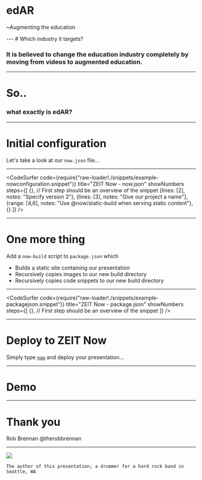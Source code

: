 

# edAR
<p>~Augmenting the education</p>
<Head>
  <title>edAR</title>
</Head>
---
# Which industry it targets?

<div style={{ color: 'grey' }}>
  <Appear>
  <h3>It is believed to change the education industry completely by moving from videos to augmented education.</h3>
  </Appear>
</div>

---

# So..

<div >
  <Appear>
  <h3>what exactly is edAR<span style={{ color: 'red' fontSize= 32 }}>?</span> </h3>
  </Appear>
</div>

---
# Initial configuration
Let's take a look at our `now.json` file...

---
<CodeSurfer
  code={require("raw-loader!./snippets/example-nowconfiguration.snippet")}
  title="ZEIT Now - now.json"
  showNumbers
  steps={[
    {}, // First step should be an overview of the snippet
    {lines: [2], notes: "Specify version 2"},
    {lines: [3], notes: "Give our project a name"},
    {range: [4,6], notes: "Use @now/static-build when serving static content"},
    {}
  ]}
/>

---
# One more thing
Add a `now-build` script to `package.json` which
<ul style={{listStyle: 'none'}}>
  <Appear>
    <li>Builds a static site containing our presentation</li>
    <li>Recursively copies images to our new build directory</li>
    <li>Recursively copies code snippets to our new build directory</li>
  </Appear>
</ul>

---
<CodeSurfer
  code={require("raw-loader!./snippets/example-packagejson.snippet")}
  title="ZEIT Now - package.json"
  showNumbers
  steps={[
    {}, // First step should be an overview of the snippet
  ]}
/>

---
# Deploy to ZEIT Now
Simply type [`now`](https://zeit.co/docs) and deploy your presentation...

---
# Demo

---
# Thank you

Rob Brennan
@therobbrennan

---
<Image src='images/drummer.jpg' />

```notes
The author of this presentation; a drummer for a hard rock band in Seattle, WA
```
